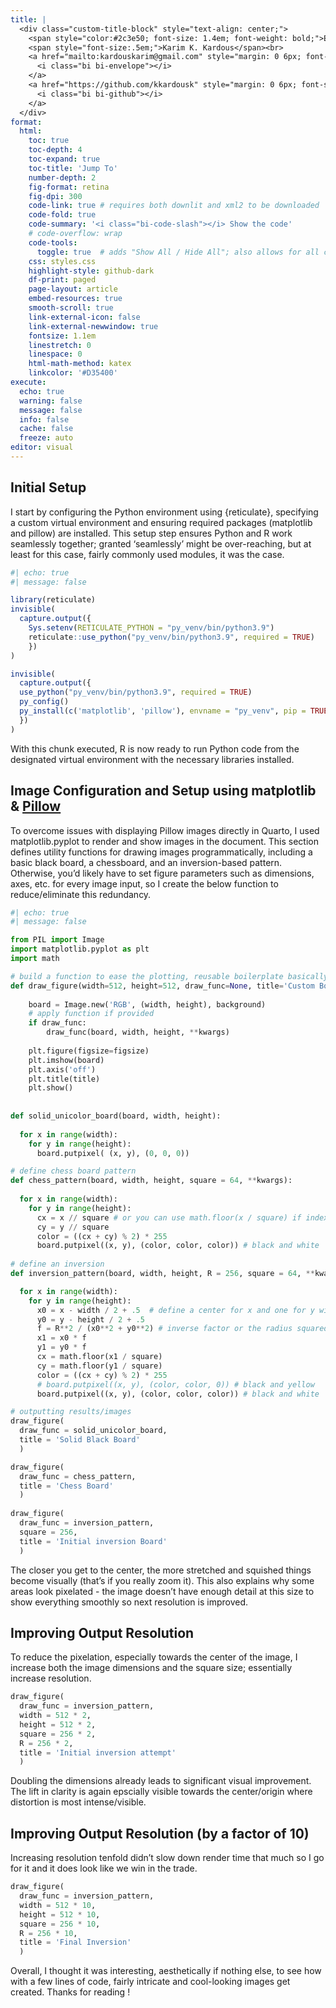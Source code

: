 ```yaml
---
title: |
  <div class="custom-title-block" style="text-align: center;">
    <span style="color:#2c3e50; font-size: 1.4em; font-weight: bold;">Exploring Inversions using Python</span><br>
    <span style="font-size:.5em;">Karim K. Kardous</span><br>
    <a href="mailto:kardouskarim@gmail.com" style="margin: 0 6px; font-size: 0.9em;">
      <i class="bi bi-envelope"></i>
    </a>
    <a href="https://github.com/kkardousk" style="margin: 0 6px; font-size: 0.9em;">
      <i class="bi bi-github"></i>
    </a>
  </div>
format:  
  html:
    toc: true
    toc-depth: 4
    toc-expand: true
    toc-title: 'Jump To'
    number-depth: 2
    fig-format: retina
    fig-dpi: 300
    code-link: true # requires both downlit and xml2 to be downloaded
    code-fold: true
    code-summary: '<i class="bi-code-slash"></i> Show the code'
    # code-overflow: wrap
    code-tools:
      toggle: true  # adds "Show All / Hide All"; also allows for all code copy (at once as quarto doc)
    css: styles.css
    highlight-style: github-dark
    df-print: paged
    page-layout: article
    embed-resources: true
    smooth-scroll: true
    link-external-icon: false
    link-external-newwindow: true
    fontsize: 1.1em
    linestretch: 0
    linespace: 0
    html-math-method: katex
    linkcolor: '#D35400'
execute:
  echo: true
  warning: false
  message: false
  info: false
  cache: false
  freeze: auto
editor: visual
---
```


## **Initial Setup** 
:::{.text-justify}
I start by configuring the Python environment using {reticulate}, specifying a custom virtual environment and ensuring required packages (matplotlib and pillow) are installed. This setup step ensures Python and R work seamlessly together; granted 'seamlessly' might be over-reaching, but at least for this case, fairly commonly used modules, it was the case.
:::
```r
#| echo: true
#| message: false

library(reticulate)
invisible(
  capture.output({
    Sys.setenv(RETICULATE_PYTHON = "py_venv/bin/python3.9")
    reticulate::use_python("py_venv/bin/python3.9", required = TRUE)
    })
)

invisible(
  capture.output({
  use_python("py_venv/bin/python3.9", required = TRUE)
  py_config()
  py_install(c('matplotlib', 'pillow'), envname = "py_venv", pip = TRUE)
  })
)
```

:::{.text-justify}
With this chunk executed, R is now ready to run Python code from the designated virtual environment with the necessary libraries installed.
:::

## **Image Configuration and Setup using matplotlib & [Pillow](https://pypi.org/project/pillow/)**
:::{.text-justify}
To overcome issues with displaying Pillow images directly in Quarto, I used matplotlib.pyplot to render and show images in the document. This section defines utility functions for drawing images programmatically, including a basic black board, a chessboard, and an inversion-based pattern. Otherwise, you'd likely have to set figure parameters such as dimensions, axes, etc. for every image input, so I create the below function to reduce/eliminate this redundancy. 
:::
```python
#| echo: true
#| message: false

from PIL import Image 
import matplotlib.pyplot as plt
import math

# build a function to ease the plotting, reusable boilerplate basically with option to add additional arguments
def draw_figure(width=512, height=512, draw_func=None, title='Custom Board', figsize=(4, 4), background='white', **kwargs):
    
    board = Image.new('RGB', (width, height), background) 
    # apply function if provided
    if draw_func:
        draw_func(board, width, height, **kwargs)
    
    plt.figure(figsize=figsize)
    plt.imshow(board)
    plt.axis('off')
    plt.title(title)
    plt.show()
    
  
def solid_unicolor_board(board, width, height):
  
  for x in range(width):
    for y in range(height):
      board.putpixel( (x, y), (0, 0, 0))

# define chess board pattern
def chess_pattern(board, width, height, square = 64, **kwargs):
  
  for x in range(width):
    for y in range(height):
      cx = x // square # or you can use math.floor(x / square) if index doesn't jstart at 0 
      cy = y // square
      color = ((cx + cy) % 2) * 255
      board.putpixel((x, y), (color, color, color)) # black and white
      
# define an inversion 
def inversion_pattern(board, width, height, R = 256, square = 64, **kwargs):

  for x in range(width):
    for y in range(height):
      x0 = x - width / 2 + .5  # define a center for x and one for y with offsets by half a pixel as technically the center is at .5, .5
      y0 = y - height / 2 + .5
      f = R**2 / (x0**2 + y0**2) # inverse factor or the radius squared divided by distance to center; addition to avoid zero division
      x1 = x0 * f
      y1 = y0 * f
      cx = math.floor(x1 / square)
      cy = math.floor(y1 / square)
      color = ((cx + cy) % 2) * 255
      # board.putpixel((x, y), (color, color, 0)) # black and yellow  
      board.putpixel((x, y), (color, color, color)) # black and white  

# outputting results/images
draw_figure(
  draw_func = solid_unicolor_board,
  title = 'Solid Black Board'
  )

draw_figure(
  draw_func = chess_pattern, 
  title = 'Chess Board'
  )
  
draw_figure(
  draw_func = inversion_pattern, 
  square = 256, 
  title = 'Initial inversion Board'
  )

```
:::{.text-justify}
The closer you get to the center, the more stretched and squished things become visually (that's if you really zoom it). This also explains why some areas look pixelated - the image doesn’t have enough detail at this size to show everything smoothly so next resolution is improved.
:::

## **Improving Output Resolution**
:::{.text-justify}
To reduce the pixelation, especially towards the center of the image, I increase both the image dimensions and the square size; essentially increase resolution. 
:::

```python
draw_figure(
  draw_func = inversion_pattern, 
  width = 512 * 2, 
  height = 512 * 2, 
  square = 256 * 2, 
  R = 256 * 2, 
  title = 'Initial inversion attempt'
  )
```
:::{.text-justify}
Doubling the dimensions already leads to significant visual improvement. The lift in clarity is again epscially visible towards the center/origin where distortion is most intense/visible.
:::

## **Improving Output Resolution (by a factor of 10)**
Increasing resolution tenfold didn't slow down render time that much so I go for it and it does look like we win in the trade. 

```python
draw_figure(
  draw_func = inversion_pattern, 
  width = 512 * 10, 
  height = 512 * 10, 
  square = 256 * 10, 
  R = 256 * 10, 
  title = 'Final Inversion'
  )
```

Overall, I thought it was interesting, aesthetically if nothing else, to see how with a few lines of code, fairly intricate and cool-looking images get created. Thanks for reading !



